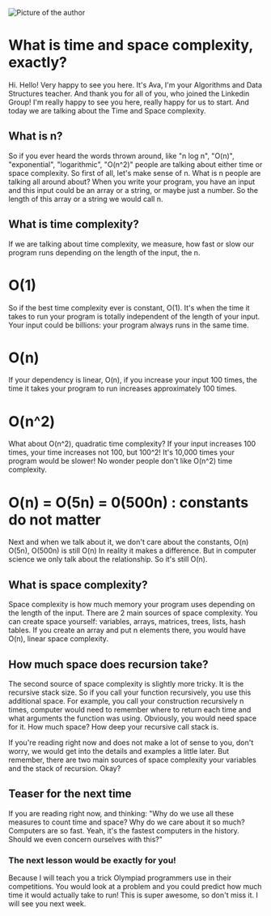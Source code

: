 

<Image
      src="https://res.cloudinary.com/ava-coding-com/image/upload/v1647240152/Algorithms%20Book/1st_opening_ooh6yr.png"
      width={1000}
      height={500}
      alt="Picture of the author"
/>

# What is time and space complexity, exactly?

Hi. Hello! Very happy to see you here. It's Ava, I'm your Algorithms and Data Structures teacher. And thank you for all of you, who joined the Linkedin Group! I'm really happy to see you here, really happy for us to start. And today we are talking about the Time and Space complexity. 

## What is n? 

So if you ever heard the words thrown around, like "n log n", "O(n)", "exponential", "logarithmic", "O(n^2)" people are talking about either time or space complexity. So first of all, let's make sense of n. What is n people are talking all around about?  When you write your program, you have an input and this input could be an array or a string, or maybe just a number. So the length of this array or a string we would call n. 

## What is time complexity? 

If we are talking about time complexity, we measure, how fast or slow our program runs depending on the length of the input, the n.

# O(1)

So if the best time complexity ever is constant, O(1). It's when the time it takes to run your program is totally independent of the length of your input. Your input could be billions: your program always runs in the same time. 

# O(n)

If your dependency is linear, O(n), if you increase your input 100 times, the time it takes your program to run increases approximately 100 times.

# O(n^2)

What about O(n^2), quadratic time complexity? If your input increases 100 times, your time increases not 100, but 100^2! It's 10,000 times your program would be slower! No wonder people don't like O(n^2) time complexity.

# O(n) = O(5n) = 0(500n) : constants do not matter

Next and when we talk about it, we don't care about the constants, O(n) O(5n), O(500n) is still O(n) In reality it makes a difference. But in computer science we only talk about the relationship. So it's still O(n). 

## What is space complexity?

Space complexity is how much memory your program uses depending on the length of the input. There are 2 main sources of space complexity. You can create space yourself: variables, arrays, matrices, trees, lists, hash tables. If you create an array and put n elements there, you would have O(n), linear space complexity. 

## How much space does recursion take?

The second source of space complexity is slightly more tricky. It is the recursive stack size. So if you call your function recursively, you use this additional space. For example, you call your construction recursively n times, computer would need to remember where to return each time and what arguments the function was using. Obviously, you would need space for it. How much space? How deep your recursive call stack is.  

If you're reading right now and does not make a lot of sense to you, don't worry, we would get into the details and examples a little later. But remember, there are two main sources of space complexity your variables and the stack of recursion. Okay? 

## Teaser for the next time

If you are reading right now, and thinking: "Why do we use all these measures to count time and space? Why do we care about it so much? Computers are so fast. Yeah, it's the fastest computers in the history. Should we even concern ourselves with this?" 

### The next lesson would be exactly for you!

Because I will teach you a trick Olympiad programmers use in their competitions. You would look at a problem and you could predict how much time it would actually take to run! This is super awesome, so don't miss it. I will see you next week.